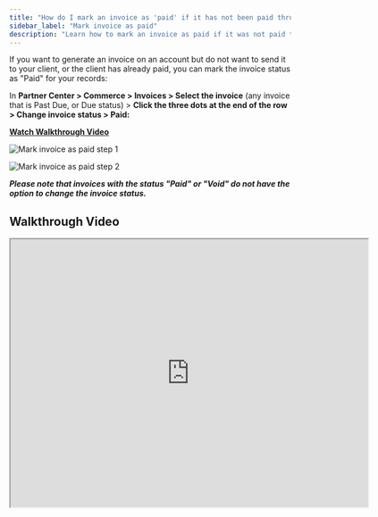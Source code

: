 ```yaml
---
title: "How do I mark an invoice as 'paid' if it has not been paid through Vendasta Payments?"
sidebar_label: "Mark invoice as paid"
description: "Learn how to mark an invoice as paid if it was not paid through Vendasta Payments"
---
```


If you want to generate an invoice on an account but do not want to send it to your client, or the client has already paid, you can mark the invoice status as "Paid" for your records:

In **Partner Center > Commerce > Invoices > Select the invoice** (any invoice that is Past Due, or Due status) > **Click the three dots at the end of the row > Change invoice status > Paid:**

**[Watch Walkthrough Video](#walkthrough-video)**

![Mark invoice as paid step 1](/img/commerce/commerce-invoices/commerce-invoices-faqs/mark-invoice-paid-1.png)

![Mark invoice as paid step 2](/img/commerce/commerce-invoices/commerce-invoices-faqs/mark-invoice-paid-2.png)

***Please note that invoices with the status "Paid" or "Void" do not have the option to change the invoice status.***

## Walkthrough Video

<iframe 
  src="https://drive.google.com/file/d/1SVnXlfStv3VuAHawjf0-IFLc8Hw-SVzC/preview" 
  width="640" 
  height="480" 
  allowFullScreen
></iframe>